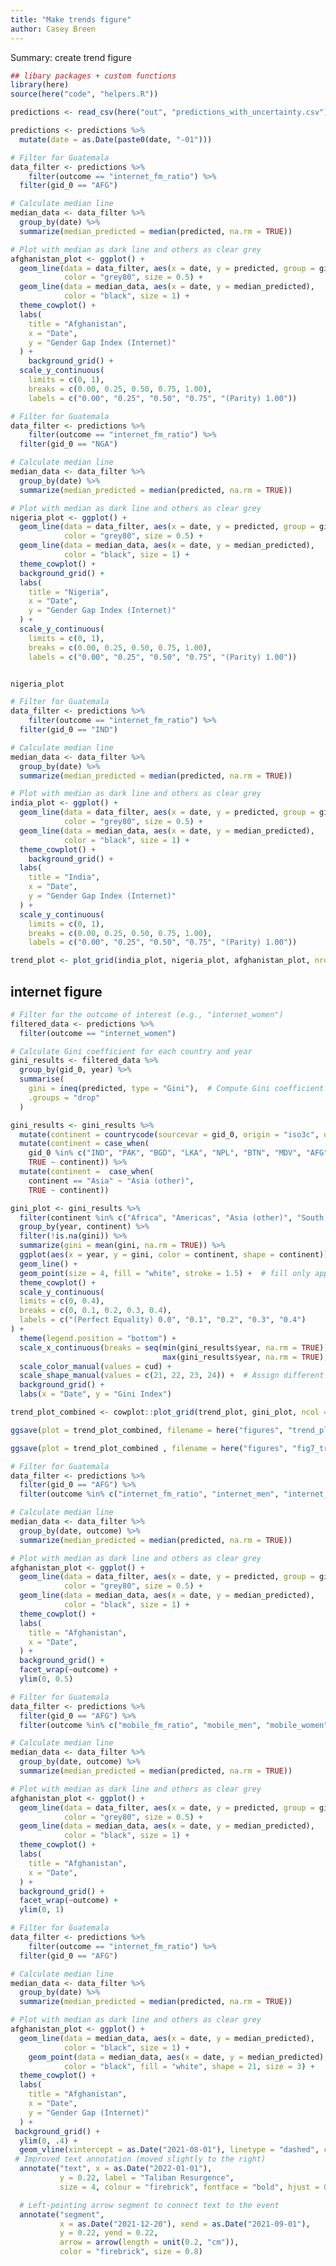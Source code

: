 ```yaml
---
title: "Make trends figure"
author: Casey Breen
---
```


Summary: create trend figure 

```r
## libary packages + custom functions 
library(here)
source(here("code", "helpers.R"))
```


```r
predictions <- read_csv(here("out", "predictions_with_uncertainty.csv"))

predictions <- predictions %>% 
  mutate(date = as.Date(paste0(date, "-01")))
```




```r
# Filter for Guatemala
data_filter <- predictions %>%
    filter(outcome == "internet_fm_ratio") %>% 
  filter(gid_0 == "AFG")

# Calculate median line
median_data <- data_filter %>%
  group_by(date) %>%
  summarize(median_predicted = median(predicted, na.rm = TRUE))

# Plot with median as dark line and others as clear grey
afghanistan_plot <- ggplot() +
  geom_line(data = data_filter, aes(x = date, y = predicted, group = gid_1),
            color = "grey80", size = 0.5) +
  geom_line(data = median_data, aes(x = date, y = median_predicted),
            color = "black", size = 1) +
  theme_cowplot() +
  labs(
    title = "Afghanistan",
    x = "Date",
    y = "Gender Gap Index (Internet)"
  ) + 
    background_grid() + 
  scale_y_continuous(
    limits = c(0, 1),
    breaks = c(0.00, 0.25, 0.50, 0.75, 1.00),
    labels = c("0.00", "0.25", "0.50", "0.75", "(Parity) 1.00"))
```


```r
# Filter for Guatemala
data_filter <- predictions %>%
    filter(outcome == "internet_fm_ratio") %>% 
  filter(gid_0 == "NGA")

# Calculate median line
median_data <- data_filter %>%
  group_by(date) %>%
  summarize(median_predicted = median(predicted, na.rm = TRUE))

# Plot with median as dark line and others as clear grey
nigeria_plot <- ggplot() +
  geom_line(data = data_filter, aes(x = date, y = predicted, group = gid_1),
            color = "grey80", size = 0.5) +
  geom_line(data = median_data, aes(x = date, y = median_predicted),
            color = "black", size = 1) +
  theme_cowplot() +
  background_grid() + 
  labs(
    title = "Nigeria",
    x = "Date",
    y = "Gender Gap Index (Internet)"
  ) + 
  scale_y_continuous(
    limits = c(0, 1),
    breaks = c(0.00, 0.25, 0.50, 0.75, 1.00),
    labels = c("0.00", "0.25", "0.50", "0.75", "(Parity) 1.00"))


nigeria_plot
```


```r
# Filter for Guatemala
data_filter <- predictions %>%
    filter(outcome == "internet_fm_ratio") %>% 
  filter(gid_0 == "IND")

# Calculate median line
median_data <- data_filter %>%
  group_by(date) %>%
  summarize(median_predicted = median(predicted, na.rm = TRUE))

# Plot with median as dark line and others as clear grey
india_plot <- ggplot() +
  geom_line(data = data_filter, aes(x = date, y = predicted, group = gid_1),
            color = "grey80", size = 0.5) +
  geom_line(data = median_data, aes(x = date, y = median_predicted),
            color = "black", size = 1) +
  theme_cowplot() +
    background_grid() + 
  labs(
    title = "India",
    x = "Date",
    y = "Gender Gap Index (Internet)"
  ) + 
  scale_y_continuous(
    limits = c(0, 1),
    breaks = c(0.00, 0.25, 0.50, 0.75, 1.00),
    labels = c("0.00", "0.25", "0.50", "0.75", "(Parity) 1.00"))
```

```r
trend_plot <- plot_grid(india_plot, nigeria_plot, afghanistan_plot, nrow = 1, labels = "AUTO")
```


## internet figure 


```r
# Filter for the outcome of interest (e.g., "internet_women")
filtered_data <- predictions %>%
  filter(outcome == "internet_women")

# Calculate Gini coefficient for each country and year
gini_results <- filtered_data %>%
  group_by(gid_0, year) %>%
  summarise(
    gini = ineq(predicted, type = "Gini"),  # Compute Gini coefficient for 'predicted' values
    .groups = "drop"
  )
```



```r
gini_results <- gini_results %>%
  mutate(continent = countrycode(sourcevar = gid_0, origin = "iso3c", destination = "continent")) %>% 
  mutate(continent = case_when(
    gid_0 %in% c("IND", "PAK", "BGD", "LKA", "NPL", "BTN", "MDV", "AFG") ~ "South Asia",
    TRUE ~ continent)) %>% 
  mutate(continent =  case_when(
    continent == "Asia" ~ "Asia (other)",
    TRUE ~ continent))

gini_plot <- gini_results %>% 
  filter(continent %in% c("Africa", "Americas", "Asia (other)", "South Asia")) %>% 
  group_by(year, continent) %>% 
  filter(!is.na(gini)) %>% 
  summarize(gini = mean(gini, na.rm = TRUE)) %>% 
  ggplot(aes(x = year, y = gini, color = continent, shape = continent)) + 
  geom_line() + 
  geom_point(size = 4, fill = "white", stroke = 1.5) +  # fill only applies to shape 21+
  theme_cowplot() + 
  scale_y_continuous(
  limits = c(0, 0.4),
  breaks = c(0, 0.1, 0.2, 0.3, 0.4),
  labels = c("(Perfect Equality) 0.0", "0.1", "0.2", "0.3", "0.4")
) + 
  theme(legend.position = "bottom") + 
  scale_x_continuous(breaks = seq(min(gini_results$year, na.rm = TRUE), 
                                  max(gini_results$year, na.rm = TRUE), by = 1)) + 
  scale_color_manual(values = cud) + 
  scale_shape_manual(values = c(21, 22, 23, 24)) +  # Assign different shapes to continents
  background_grid() + 
  labs(x = "Date", y = "Gini Index")
```

```r
trend_plot_combined <- cowplot::plot_grid(trend_plot, gini_plot, ncol = 1, labels = c("", "D"))

ggsave(plot = trend_plot_combined, filename = here("figures", "trend_plot_combined.png"), height = 8, width = 10)

ggsave(plot = trend_plot_combined , filename = here("figures", "fig7_trend_plot_combined.pdf"), height = 8, width = 11)
```




```r
# Filter for Guatemala
data_filter <- predictions %>%
  filter(gid_0 == "AFG") %>% 
  filter(outcome %in% c("internet_fm_ratio", "internet_men", "internet_women"))

# Calculate median line
median_data <- data_filter %>%
  group_by(date, outcome) %>%
  summarize(median_predicted = median(predicted, na.rm = TRUE))

# Plot with median as dark line and others as clear grey
afghanistan_plot <- ggplot() +
  geom_line(data = data_filter, aes(x = date, y = predicted, group = gid_1),
            color = "grey80", size = 0.5) +
  geom_line(data = median_data, aes(x = date, y = median_predicted),
            color = "black", size = 1) +
  theme_cowplot() +
  labs(
    title = "Afghanistan",
    x = "Date",
  ) + 
  background_grid() + 
  facet_wrap(~outcome) + 
  ylim(0, 0.5)
```


```r
# Filter for Guatemala
data_filter <- predictions %>%
  filter(gid_0 == "AFG") %>% 
  filter(outcome %in% c("mobile_fm_ratio", "mobile_men", "mobile_women"))

# Calculate median line
median_data <- data_filter %>%
  group_by(date, outcome) %>%
  summarize(median_predicted = median(predicted, na.rm = TRUE))

# Plot with median as dark line and others as clear grey
afghanistan_plot <- ggplot() +
  geom_line(data = data_filter, aes(x = date, y = predicted, group = gid_1),
            color = "grey80", size = 0.5) +
  geom_line(data = median_data, aes(x = date, y = median_predicted),
            color = "black", size = 1) +
  theme_cowplot() +
  labs(
    title = "Afghanistan",
    x = "Date",
  ) + 
  background_grid() + 
  facet_wrap(~outcome) + 
  ylim(0, 1)
```


```r
# Filter for Guatemala
data_filter <- predictions %>%
    filter(outcome == "internet_fm_ratio") %>% 
  filter(gid_0 == "AFG")

# Calculate median line
median_data <- data_filter %>%
  group_by(date) %>%
  summarize(median_predicted = median(predicted, na.rm = TRUE))

# Plot with median as dark line and others as clear grey
afghanistan_plot <- ggplot() +
  geom_line(data = median_data, aes(x = date, y = median_predicted),
            color = "black", size = 1) +
    geom_point(data = median_data, aes(x = date, y = median_predicted),
            color = "black", fill = "white", shape = 21, size = 3) + 
  theme_cowplot() +
  labs(
    title = "Afghanistan",
    x = "Date",
    y = "Gender Gap (Internet)"
  ) + 
 background_grid() + 
  ylim(0, .4) + 
  geom_vline(xintercept = as.Date("2021-08-01"), linetype = "dashed", color = "firebrick") + 
 # Improved text annotation (moved slightly to the right)
  annotate("text", x = as.Date("2022-01-01"), 
           y = 0.22, label = "Taliban Resurgence", 
           size = 4, colour = "firebrick", fontface = "bold", hjust = 0) +

  # Left-pointing arrow segment to connect text to the event
  annotate("segment", 
           x = as.Date("2021-12-20"), xend = as.Date("2021-09-01"), 
           y = 0.22, yend = 0.22,
           arrow = arrow(length = unit(0.2, "cm")), 
           color = "firebrick", size = 0.8)

```


